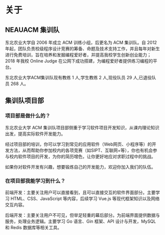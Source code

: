 # 关于
## NEAUACM 集训队
东北农业大学自 2006 年成立 ACM 训练小组，后更名为 ACM 集训队。自 2012 年起，团队负责校级程序设计竞赛的筹备、命题及技术支持工作，并且每年对新生进行免费培训，旨在培养和发掘编程爱好者，并提高我校学生创新创业能力；
2018 年我校 Online Judge 在公网下成功搭建，为编程爱好者提供练习编程的平台。

东北农业大学ACM集训队现有教练 1 人,学生教练 2 人,现役队员 29 人,已退役队员 268 人。

## 集训队项目部

### 项目部是做什么的？
东北农业大学 ACM 集训队项目部侧重于学习软件项目开发知识，从课内理论知识出发，提高实际软件开发能力。

经过项目部的培训，你可以学习到常见的应用软件（Web网页、小程序等）的开发方法，从而帮助你参加校内的各项竞赛（如SIPT、互联网+等），你也有机会参与校内软件项目的开发，为你的简历增色，让你更好地应对求职过程中的挑战。

如果你对软件开发有兴趣，想要锻炼自己的开发能力，欢迎你加入我们的队伍。

### 在项目部我能学习到什么？
前端开发：主要关注用户可以直接看到，且可以直接交互的软件界面部分。主要学习 HTML、CSS、JavaScript 等内容，后续学习 Vue.js 等现代框架知识以及网络交互内容。

后端开发：主要关注用户不可见，但举足轻重的幕后部分。为前端界面提供数据与服务，处理业务逻辑。主要学习 Go 语言、Gin 框架、API 设计与开发，MySQL 和 Redis 数据库等相关工具。